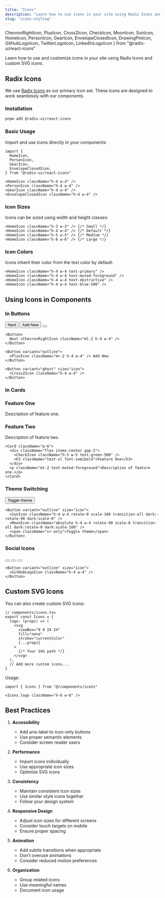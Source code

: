 ```yaml
---
title: "Icons"
description: "Learn how to use icons in your site using Radix Icons and custom SVG icons."
slug: "icons-styling"
---
```

  ChevronRightIcon,
  PlusIcon,
  Cross2Icon,
  CheckIcon,
  MoonIcon,
  SunIcon,
  HomeIcon,
  PersonIcon,
  GearIcon,
  EnvelopeClosedIcon,
  DrawingPinIcon,
  GitHubLogoIcon,
  TwitterLogoIcon,
  LinkedInLogoIcon
} from "@radix-ui/react-icons"


Learn how to use and customize icons in your site using Radix Icons and custom SVG icons.

## Radix Icons

We use [Radix Icons](https://www.radix-ui.com/icons) as our primary icon set. These icons are designed to work seamlessly with our components.

### Installation

```bash
pnpm add @radix-ui/react-icons
```

### Basic Usage

Import and use icons directly in your components:

<div className="flex gap-4 items-center">
  <HomeIcon className="h-4 w-4" />
  <PersonIcon className="h-4 w-4" />
  <GearIcon className="h-4 w-4" />
  <EnvelopeClosedIcon className="h-4 w-4" />
</div>

```tsx
import {
  HomeIcon,
  PersonIcon,
  GearIcon,
  EnvelopeClosedIcon,
} from "@radix-ui/react-icons"

<HomeIcon className="h-4 w-4" />
<PersonIcon className="h-4 w-4" />
<GearIcon className="h-4 w-4" />
<EnvelopeClosedIcon className="h-4 w-4" />
```

### Icon Sizes

Icons can be sized using width and height classes:

<div className="flex gap-4 items-center">
  <HomeIcon className="h-3 w-3" />
  <HomeIcon className="h-4 w-4" />
  <HomeIcon className="h-5 w-5" />
  <HomeIcon className="h-6 w-6" />
</div>

```tsx
<HomeIcon className="h-3 w-3" /> {/* Small */}
<HomeIcon className="h-4 w-4" /> {/* Default */}
<HomeIcon className="h-5 w-5" /> {/* Medium */}
<HomeIcon className="h-6 w-6" /> {/* Large */}
```

### Icon Colors

Icons inherit their color from the text color by default:

<div className="flex gap-4 items-center">
  <HomeIcon className="h-4 w-4 text-primary" />
  <HomeIcon className="h-4 w-4 text-muted-foreground" />
  <HomeIcon className="h-4 w-4 text-destructive" />
  <HomeIcon className="h-4 w-4 text-blue-500" />
</div>

```tsx
<HomeIcon className="h-4 w-4 text-primary" />
<HomeIcon className="h-4 w-4 text-muted-foreground" />
<HomeIcon className="h-4 w-4 text-destructive" />
<HomeIcon className="h-4 w-4 text-blue-500" />
```

## Using Icons in Components

### In Buttons

<div className="flex gap-4">
  <Button>
    Next <ChevronRightIcon className="ml-2 h-4 w-4" />
  </Button>
  <Button variant="outline">
    <PlusIcon className="mr-2 h-4 w-4" /> Add New
  </Button>
  <Button variant="ghost" size="icon">
    <Cross2Icon className="h-4 w-4" />
  </Button>
</div>

```tsx
<Button>
  Next <ChevronRightIcon className="ml-2 h-4 w-4" />
</Button>

<Button variant="outline">
  <PlusIcon className="mr-2 h-4 w-4" /> Add New
</Button>

<Button variant="ghost" size="icon">
  <Cross2Icon className="h-4 w-4" />
</Button>
```

### In Cards

<div className="grid grid-cols-1 md:grid-cols-2 gap-4 my-6">
  <Card className="p-6">
    <div className="flex items-center gap-2">
      <CheckIcon className="h-5 w-5 text-green-500" />
      <h3 className="text-xl font-semibold">Feature One</h3>
    </div>
    <p className="mt-2 text-muted-foreground">Description of feature one.</p>
  </Card>
  <Card className="p-6">
    <div className="flex items-center gap-2">
      <DrawingPinIcon className="h-5 w-5 text-blue-500" />
      <h3 className="text-xl font-semibold">Feature Two</h3>
    </div>
    <p className="mt-2 text-muted-foreground">Description of feature two.</p>
  </Card>
</div>

```tsx
<Card className="p-6">
  <div className="flex items-center gap-2">
    <CheckIcon className="h-5 w-5 text-green-500" />
    <h3 className="text-xl font-semibold">Feature One</h3>
  </div>
  <p className="mt-2 text-muted-foreground">Description of feature one.</p>
</Card>
```

### Theme Switching

<div className="flex gap-4">
  <Button variant="outline" size="icon">
    <SunIcon className="h-4 w-4 rotate-0 scale-100 transition-all dark:-rotate-90 dark:scale-0" />
    <MoonIcon className="absolute h-4 w-4 rotate-90 scale-0 transition-all dark:rotate-0 dark:scale-100" />
    <span className="sr-only">Toggle theme</span>
  </Button>
</div>

```tsx
<Button variant="outline" size="icon">
  <SunIcon className="h-4 w-4 rotate-0 scale-100 transition-all dark:-rotate-90 dark:scale-0" />
  <MoonIcon className="absolute h-4 w-4 rotate-90 scale-0 transition-all dark:rotate-0 dark:scale-100" />
  <span className="sr-only">Toggle theme</span>
</Button>
```

### Social Icons

<div className="flex gap-4">
  <Button variant="outline" size="icon">
    <GitHubLogoIcon className="h-4 w-4" />
  </Button>
  <Button variant="outline" size="icon">
    <TwitterLogoIcon className="h-4 w-4" />
  </Button>
  <Button variant="outline" size="icon">
    <LinkedInLogoIcon className="h-4 w-4" />
  </Button>
</div>

```tsx
<Button variant="outline" size="icon">
  <GitHubLogoIcon className="h-4 w-4" />
</Button>
```

## Custom SVG Icons

You can also create custom SVG icons:

```tsx
// components/icons.tsx
export const Icons = {
  logo: (props) => (
    <svg
      viewBox="0 0 24 24"
      fill="none"
      stroke="currentColor"
      {...props}
    >
      {/* Your SVG path */}
    </svg>
  ),
  // Add more custom icons...
}
```

Usage:

```tsx
import { Icons } from "@/components/icons"

<Icons.logo className="h-6 w-6" />
```

## Best Practices

1. **Accessibility**
   - Add aria-label to icon-only buttons
   - Use proper semantic elements
   - Consider screen reader users

2. **Performance**
   - Import icons individually
   - Use appropriate icon sizes
   - Optimize SVG icons

3. **Consistency**
   - Maintain consistent icon sizes
   - Use similar style icons together
   - Follow your design system

4. **Responsive Design**
   - Adjust icon sizes for different screens
   - Consider touch targets on mobile
   - Ensure proper spacing

5. **Animation**
   - Add subtle transitions when appropriate
   - Don't overuse animations
   - Consider reduced motion preferences

6. **Organization**
   - Group related icons
   - Use meaningful names
   - Document icon usage